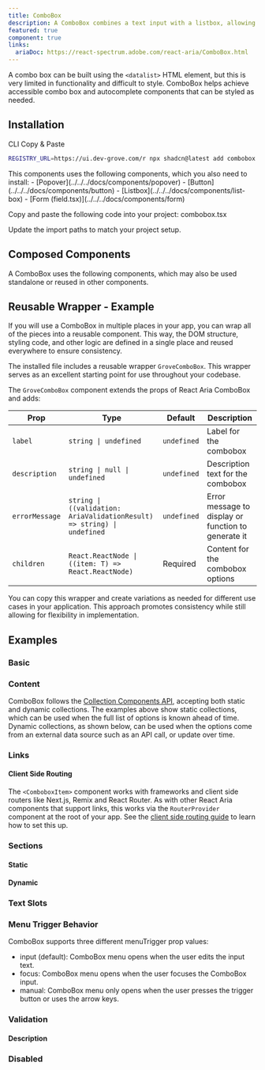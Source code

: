 ```yaml
---
title: ComboBox
description: A ComboBox combines a text input with a listbox, allowing users to filter a list of options to items matching a query.
featured: true
component: true
links:
  ariaDoc: https://react-spectrum.adobe.com/react-aria/ComboBox.html
---
```


A combo box can be built using the `<datalist>` HTML element, but this is very limited in functionality and difficult to style. ComboBox helps achieve accessible combo box and autocomplete components that can be styled as needed.

<ComponentPreview name="combobox-demo" />

## Installation

<Tabs defaultValue="cli">

<TabsList>
  <TabsTrigger value="cli">CLI</TabsTrigger>
  <TabsTrigger value="manual">Copy & Paste</TabsTrigger>
</TabsList>

<TabsContent value="cli">

```bash
REGISTRY_URL=https://ui.dev-grove.com/r npx shadcn@latest add combobox
```

</TabsContent>

<TabsContent value="manual">

<Steps>

<Step>
  This components uses the following components, which you also need to install:
  - [Popover](../../../docs/components/popover) -
  [Button](../../../docs/components/button) -
  [Listbox](../../../docs/components/list-box) - [Form
  (field.tsx)](../../../docs/components/form)
</Step>

<Step>Copy and paste the following code into your project: combobox.tsx</Step>

<ComponentSource name="combobox" />

<Step>Update the import paths to match your project setup.</Step>

</Steps>

</TabsContent>

</Tabs>

## Composed Components

A ComboBox uses the following components, which may also be used standalone or reused in other components.

<ComponentCards>
  <ComponentCard component="label" />
  <ComponentCard component="input" />
  <ComponentCard component="button" />
  <ComponentCard component="popover" />
  <ComponentCard component="listbox" />
</ComponentCards>

## Reusable Wrapper - Example

If you will use a ComboBox in multiple places in your app, you can wrap all of the pieces into a reusable component. This way, the DOM structure, styling code, and other logic are defined in a single place and reused everywhere to ensure consistency.

The installed file includes a reusable wrapper `GroveComboBox`. This wrapper serves as an excellent starting point for use throughout your codebase.

<ComponentPreview name="combobox-reusable" />

The `GroveComboBox` component extends the props of React Aria ComboBox and adds:

| Prop           | Type                                                                    | Default     | Description                                         |
| -------------- | ----------------------------------------------------------------------- | ----------- | --------------------------------------------------- |
| `label`        | `string \| undefined`                                                   | `undefined` | Label for the combobox                              |
| `description`  | `string \| null \| undefined`                                           | `undefined` | Description text for the combobox                   |
| `errorMessage` | `string \| ((validation: AriaValidationResult) => string) \| undefined` | `undefined` | Error message to display or function to generate it |
| `children`     | `React.ReactNode \| ((item: T) => React.ReactNode)`                     | Required    | Content for the combobox options                    |

You can copy this wrapper and create variations as needed for different use cases in your application. This approach promotes consistency while still allowing for flexibility in implementation.

## Examples

### Basic

<ComponentPreview name="combobox-demo" />

### Content

ComboBox follows the [Collection Components API](https://react-spectrum.adobe.com/react-aria/collections.html), accepting both static and dynamic collections. The examples above show static collections, which can be used when the full list of options is known ahead of time. Dynamic collections, as shown below, can be used when the options come from an external data source such as an API call, or update over time.

<ComponentPreview name="combobox-content" />

### Links

<ComponentPreview name="combobox-links" />

#### Client Side Routing

The `<ComboboxItem>` component works with frameworks and client side routers like Next.js, Remix and React Router.
As with other React Aria components that support links, this works via the `RouterProvider` component at the root of your app.
See the [client side routing guide](https://react-spectrum.adobe.com/react-aria/routing.html) to learn how to set this up.

### Sections

#### Static

<ComponentPreview name="combobox-sections" />

#### Dynamic

<ComponentPreview name="combobox-sections-dynamic" />

### Text Slots

<ComponentPreview name="combobox-text-slots" />

### Menu Trigger Behavior

ComboBox supports three different menuTrigger prop values:

- input (default): ComboBox menu opens when the user edits the input text.
- focus: ComboBox menu opens when the user focuses the ComboBox input.
- manual: ComboBox menu only opens when the user presses the trigger button or uses the arrow keys.

<ComponentPreview name="combobox-menu-trigger" />

### Validation

<ComponentPreview name="combobox-validation" />

#### Description

<ComponentPreview name="combobox-description" />

### Disabled

<ComponentPreview name="combobox-disabled" />
